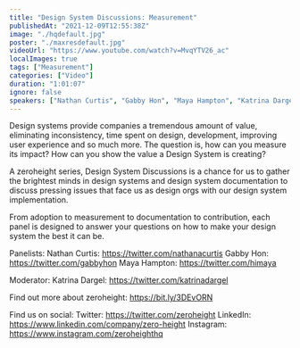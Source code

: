 ```yaml
---
title: "Design System Discussions: Measurement"
publishedAt: "2021-12-09T12:55:38Z"
image: "./hqdefault.jpg"
poster: "./maxresdefault.jpg"
videoUrl: "https://www.youtube.com/watch?v=MvqYTV26_ac"
localImages: true
tags: ["Measurement"]
categories: ["Video"]
duration: "1:01:07"
ignore: false
speakers: ["Nathan Curtis", "Gabby Hon", "Maya Hampton", "Katrina Dargel"]
---
```


Design systems provide companies a tremendous amount of value, eliminating inconsistency, time spent on design, development, improving user experience and so much more. The question is, how can you measure its impact? How can you show the value a Design System is creating?

A zeroheight series, Design System Discussions is a chance for us to gather the brightest minds in design systems and design system documentation to discuss pressing issues that face us as design orgs with our design system implementation.

From adoption to measurement to documentation to contribution, each panel is designed to answer your questions on how to make your design system the best it can be.

Panelists:
Nathan Curtis: https://twitter.com/nathanacurtis
Gabby Hon: https://twitter.com/gabbyhon
Maya Hampton: https://twitter.com/himaya

Moderator:
Katrina Dargel: https://twitter.com/katrinadargel

Find out more about zeroheight: https://bit.ly/3DEvORN

Find us on social:
Twitter: https://twitter.com/zeroheight
LinkedIn: https://www.linkedin.com/company/zero-height
Instagram: https://www.instagram.com/zeroheighthq
